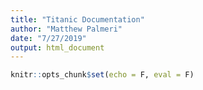 ```yaml
---
title: "Titanic Documentation"
author: "Matthew Palmeri"
date: "7/27/2019"
output: html_document
---
```


```r
knitr::opts_chunk$set(echo = F, eval = F)
```





